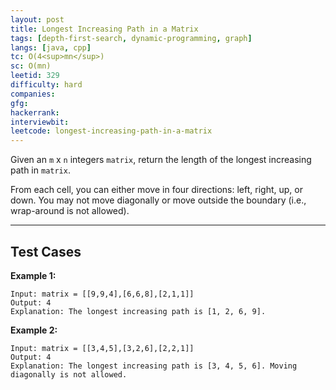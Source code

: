 ```yaml
---
layout: post
title: Longest Increasing Path in a Matrix
tags: [depth-first-search, dynamic-programming, graph]
langs: [java, cpp]
tc: O(4<sup>mn</sup>)
sc: O(mn)
leetid: 329
difficulty: hard
companies: 
gfg: 
hackerrank: 
interviewbit: 
leetcode: longest-increasing-path-in-a-matrix
---
```


Given an `m` x `n` integers `matrix`, return the length of the longest increasing path in `matrix`.

From each cell, you can either move in four directions: left, right, up, or down. 
You may not move diagonally or move outside the boundary (i.e., wrap-around is not allowed).

---

## Test Cases

**Example 1:**

```
Input: matrix = [[9,9,4],[6,6,8],[2,1,1]]
Output: 4
Explanation: The longest increasing path is [1, 2, 6, 9].
```

**Example 2:**

```
Input: matrix = [[3,4,5],[3,2,6],[2,2,1]]
Output: 4
Explanation: The longest increasing path is [3, 4, 5, 6]. Moving diagonally is not allowed.
```